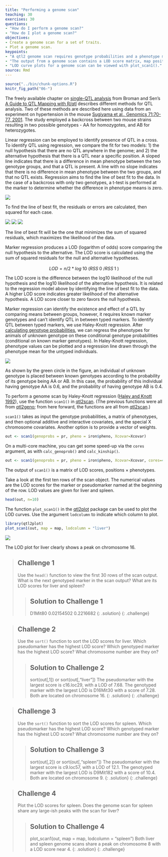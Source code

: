 ```yaml
---
title: "Performing a genome scan"
teaching: 30
exercises: 30
questions:
- "How do I perform a genome scan?"
- "How do I plot a genome scan?"
objectives:
- Create a genome scan for a set of traits.
- Plot a genome scan.
keypoints:
- "A qtl2 genome scan requires genotype probabilities and a phenotype matrix."
- "The output from a genome scan contains a LOD score matrix, map positions, and phenotypes."
- "LOD curve plots for a genome scan can be viewed with plot_scan1()."
source: Rmd
---
```


```r
source("../bin/chunk-options.R")
knitr_fig_path("06-")
```

The freely available chapter on [single-QTL analysis](http://www.rqtl.org/book/rqtlbook_ch04.pdf) from Broman and Sen's [A Guide to QTL Mapping with R/qtl](http://www.rqtl.org/book/) describes different methods for QTL analysis. Two of these methods are described here using data from an experiment on hypertension in the mouse [Sugiyama et al., Genomics 71:70-77, 2001](https://s3.amazonaws.com/academia.edu.documents/45963759/geno.2000.640120160526-29022-36mpgg.pdf?AWSAccessKeyId=AKIAIWOWYYGZ2Y53UL3A&Expires=1513786158&Signature=rtodlYwe0LDmYZFOm1ejvZjZhQ0%3D&response-content-disposition=inline%3B%20filename%3DConcordance_of_murine_quantitative_trait.pdf). The study employed a backcross between two mouse strains resulting in two possible genotypes - AA for homozygotes, and AB for heterozygotes. 

Linear regression can be employed to identify presence of QTL in a cross. To identify QTL using regression, we compare the fit for two models: 1) the null hypothesis that there are no QTL anywhere in the genome; and 2) the alternative hypothesis that there is a QTL near a specific position. A sloped line indicates that there is a difference in mean phenotype between the two genotype groups, and that a QTL is present. A line with no slope indicates that there is no difference in mean phenotype between the two groups, and that no QTL exists. Regression aims to find the line of best fit to the data. In the case of a backcross with only two genotypes, a t-test is performed at the marker to determine whether the difference in phenotype means is zero.

![](../fig/nullvalt.png)

To find the line of best fit, the residuals or errors are calculated, then squared for each case.

![](../fig/residual.png)
![](../fig/squared-residual.png)
![](../fig/null.png)

The line of best fit will be the one that minimizes the sum of squared residuals, which maximizes the likelihood of the data. 

Marker regression produces a LOD (logarithm of odds) score comparing the null hypothesis to the alternative. The LOD score is calculated using the sum of squared residuals for the null and alternative hypotheses.

$$LOD = n/2 * log^~{10}~(RSS^~{0}~/RSS^~{1}~)$$

The LOD score is the difference between the log10 likelihood of the null hypothesis and the log10 likelihood of the alternative hypothesis. It is related to the regression model above by identifying the line of best fit to the data. A higher LOD score indicates greater likelihood of the alternative hypothesis. A LOD score closer to zero favors the null hypothesis. 

Marker regression can identify the existence and effect of a QTL by comparing means between groups, however, it requires known marker genotypes and can't identify QTL in between typed markers. To identify QTL between typed markers, we use Haley-Knott regression. After [calculating genotype probabilities](https://smcclatchy.github.io/mapping/03-calc-genoprob/), we can regress the phenotypes for animals of unknown genotype on these conditional genotype probabilities (conditional on known marker genotypes). In Haley-Knott regression, phenotype values can be plotted and a regression line drawn through the phenotype mean for the untyped individuals.

![](../fig/hk-regress.png)

As shown by the green circle in the figure, an individual of unknown genotype is placed between known genotypes according to the probability of its genotype being AA or AB. In this case, the probability of this individual having genotype AA is 0.6, and the probability of having genotype AB is 0.4.

To perform a genome scan by Haley-Knott regression
([Haley and Knott 1992](https://www.ncbi.nlm.nih.gov/pubmed/16718932)),
use the function `scan1()` in
[qtl2scan](https://github.com/rqtl/qtl2scan). (The previous functions 
were all from [qtl2geno](https://github.com/rqtl/qtl2geno); from here
forward, the functions are all from
[qtl2scan](https://github.com/rqtl/qtl2scan).)

`scan1()` takes as input the genotype probabilities, a matrix of phenotypes, and then optional additive and interactive covariates, and the special X chromosome covariates. Another option is to provide a vector of weights.

```r
out <- scan1(genoprobs = pr, pheno = iron$pheno, Xcovar=Xcovar)
```

On a multi-core machine, you can get some speed-up via the `cores` argument, as with `calc_genoprob()` and `calc_kinship()`.

```r
out <- scan1(genoprobs = pr, pheno = iron$pheno, Xcovar=Xcovar, cores=4)
```

The output of `scan1()` is a matrix of LOD scores, positions &times; phenotypes. 

Take a look at the first ten rows of the scan object. The numerical values are the LOD scores for the marker or pseudomarker named at the beginning of the row. LOD values are given for liver and spleen.

```r
head(out, n=10)
```

The function `plot_scan1()` in the
[qtl2plot](https://github.com/rqtl/qtl2plot) package can be used to plot the LOD curves. Use the argument `lodcolumn` to indicate which column to plot.

```r
library(qtl2plot)
plot_scan1(out, map = map, lodcolumn = "liver")
```

![](../fig/lod-plot.png)

The LOD plot for liver clearly shows a peak on chromosome 16.

> ## Challenge 1
> Use the `head()` function to view the first 30 rows of the scan output. What is the next genotyped marker in the scan output? What are its LOD scores for liver and spleen?
>
> > ## Solution to Challenge 1
> > D1Mit80  0.02154502 0.2216682
> {: .solution}
{: .challenge}

> ## Challenge 2
> Use the `sort()` function to sort the LOD scores for liver. Which pseudomarker has the highest LOD score? Which genotyped marker has the highest LOD score? What chromosome number are they on? 
>
> > ## Solution to Challenge 2
> > sort(out[,1]) or sort(out[,"liver"])
> > The pseudomarker with the largest score is c16.loc29, with a LOD of 7.68. The genotyped marker with the largest LOD is D16Mit30 with a score of 7.28. Both are located on chromosome 16.
> {: .solution}
{: .challenge}

> ## Challenge 3
> Use the `sort()` function to sort the LOD scores for spleen. Which pseudomarker has the highest LOD score? Which genotyped marker has the highest LOD score? What chromosome number are they on? 
>
> > ## Solution to Challenge 3
> > sort(out[,2]) or sort(out[,"spleen"])
> > The pseudomarker with the largest score is c9.loc57, with a LOD of 12.1. The genotyped marker with the largest LOD is D9Mit182 with a score of 10.4. Both are located on chromosome 9.
> {: .solution}
{: .challenge}

> ## Challenge 4
> Plot the LOD scores for spleen. Does the genome scan for spleen share any large-ish peaks with the scan for liver?
>
> > ## Solution to Challenge 4
> > plot_scan1(out, map = map, lodcolumn = "spleen")
> > Both liver and spleen genome scans share a peak on chromosome 8 with a LOD score near 4.
> {: .solution}
{: .challenge}
